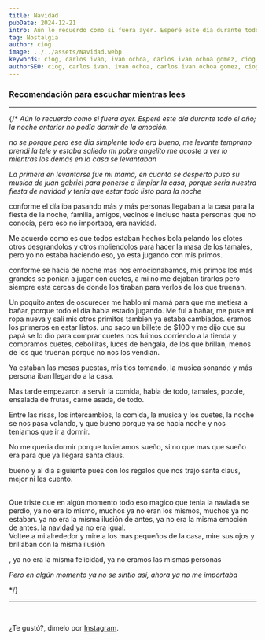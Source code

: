 ```yaml
---
title: Navidad
pubDate: 2024-12-21
intro: Aún lo recuerdo como si fuera ayer. Esperé este día durante todo el año; la noche anterior no podía dormir de la emoción.
tag: Nostalgia
author: ciog
image: ../../assets/Navidad.webp
keywords: ciog, carlos ivan, ivan ochoa, carlos ivan ochoa gomez, ciog.dev, memorias, navidad, familia, amor, recuerdos, nostalgia
authorSEO: ciog, carlos ivan, ivan ochoa, carlos ivan ochoa gomez, ciog.dev
---
```




### Recomendación para escuchar mientras lees
<CardMusic
    image="https://res.cloudinary.com/dx7uimym1/image/upload/v1726244924/CIOG/Music/Banners/Dream.jpg"
    nameSound="Dream"
    nameArtist="Hemio"
    audioSrc="https://res.cloudinary.com/dx7uimym1/video/upload/v1726244736/CIOG/Music/dream.mp3"
/>
<hr/>


<WorkInProgressBanner 
  client:load 
/>


{/* _Aún lo recuerdo como si fuera ayer. Esperé este día durante todo el año; la noche anterior no podía dormir de la emoción._

_no se porque pero ese dia simplente todo era bueno, me levante temprano prendi la tele y estaba saliedo mi pobre angelito me acoste a ver 
lo mientras los demás en la casa se levantaban_

_La primera en levantarse fue mi mamá, en cuanto se desperto puso su musica de juan gabriel para ponerse a limpiar la casa, porque seria 
nuestra fiesta de navidad y tenia que estar todo listo para la noche_

conforme el día iba pasando más y más personas llegaban a la casa para la fiesta de la noche, familia, amigos, vecinos e incluso hasta personas que no conocía, pero
eso no importaba, era navidad.

Me acuerdo como es que todos estaban hechos bola pelando los elotes otros desgrandolos y otros moliendolos para hacer la masa de los tamales, pero yo no estaba 
haciendo eso, yo esta jugando con mis primos. 

conforme se hacia de noche mas nos emocionabamos, mis primos los más grandes se ponian a jugar con cuetes, a mi no me dejaban tirarlos pero siempre esta cercas de 
donde los tiraban para verlos de los que truenan.

Un poquito antes de oscurecer me hablo mi mamá para que me metiera a bañar, porque todo el día habia estado jugando. Me fui a bañar, me puse mi ropa nueva y
sali mis otros primitos tambien ya estaba cambiados. eramos los primeros en estar listos. uno saco un billete de $100 y me dijo que su papá se lo dío para comprar 
cuetes nos fuimos corriendo a la tienda y compramos cuetes, cebollitas, luces de bengala, de los que brillan, menos de los que truenan porque no nos los vendian.

Ya estaban las mesas puestas, mis tios tomando, la musica sonando y más persona iban llegando a la casa.

Mas tarde empezaron a servir la comida, habia de todo, tamales, pozole, ensalada de frutas, carne asada, de todo.

Entre las risas, los intercambios, la comida, la musica y los cuetes, la noche se nos pasa volando, y que bueno porque ya se hacia noche y nos teniamos que ir a dormir.

No me queria dormir porque tuvieramos sueño, si no que mas que sueño era para que ya llegara santa claus.

bueno y al dia siguiente pues con los regalos que nos trajo santa claus, mejor ni les cuento.

<br/>
Que triste que en algún momento todo eso magico que tenia la naviada se perdio, ya no era lo mismo, muchos ya no eran los mismos, muchos ya no estaban. 
ya no era la misma ilusión de antes, ya no era la misma emoción de antes. la navidad ya no era igual.  




<br/>
Voltee a mi alrededor y mire a los mas pequeños de la casa, mire sus ojos y brillaban con la misma ilusión 




, ya no era la misma felicidad, ya no eramos las mismas personas




_Pero en algún momento ya no se sintio así, ahora ya no me importaba_


 */}








<hr/>

<br/>

¿Te gustó?, dímelo por [Instagram](https://www.instagram.com/ciog.dev/).